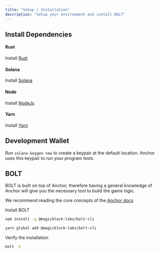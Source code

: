 ```yaml
---
title: "Setup / Installation"
description: "Setup your environment and install BOLT"
---
```


## Install Dependencies

#### Rust

Install [Rust](https://www.rust-lang.org/tools/install)

#### Solana

Install [Solana](https://docs.solanalabs.com/cli/install)

#### Node

Install [NodeJs](https://nodejs.org/)

#### Yarn

Install [Yarn](https://yarnpkg.com/getting-started/install)

## Development Wallet

Run `solana-keygen new` to create a keypair at the default location.
Anchor uses this keypair to run your program tests.

## BOLT

BOLT is built on top of Anchor, therefore having a general knowledge of Anchor will give you the necessary tool to build the game logic.

We recommend reading the core concepts of the [Anchor docs](https://www.anchor-lang.com/docs/basics)

Install BOLT

<CodeGroup>

```bash NPM
npm install -g @magicblock-labs/bolt-cli
```

```bash Yarn
yarn global add @magicblock-labs/bolt-cli
```

</CodeGroup>

Verify the installation

```bash
bolt -h
```
